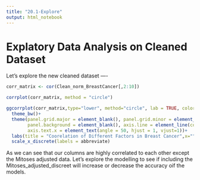 ```yaml
---
title: "20.1-Explore"
output: html_notebook
---
```


# Explatory Data Analysis on Cleaned Dataset

Let's explore the new cleaned dataset ----
```r
corr_matrix <- cor(Clean_norm_BreastCancer[,2:10])

```


```r
corrplot(corr_matrix, method = "circle")
```

```r
ggcorrplot(corr_matrix,type="lower", method="circle", lab = TRUE, colors = c("red","white","green"))+
  theme_bw()+
  theme(panel.grid.major = element_blank(), panel.grid.minor = element_blank(),
        panel.background = element_blank(), axis.line = element_line(colour = "black"),
        axis.text.x = element_text(angle = 50, hjust = 1, vjust=1))+
  labs(title = "Coorelation of Different Factors in Breast Cancer",x="",y="")+
  scale_x_discrete(labels = abbreviate)
```
As we can see that our columns are highly correlated to each other except the Mitoses adjusted data. Let's explore the modelling to see if including the Mitoses_adjusted_discreet will increase or decrease the accuracy oif the models.
